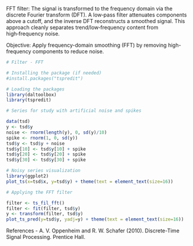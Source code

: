 FFT filter: The signal is transformed to the frequency domain via the discrete Fourier transform (DFT). A low‑pass filter attenuates components above a cutoff, and the inverse DFT reconstructs a smoothed signal. This approach cleanly separates trend/low‑frequency content from high‑frequency noise.

Objective: Apply frequency-domain smoothing (FFT) by removing high-frequency components to reduce noise.

```r
# Filter - FFT

# Installing the package (if needed)
#install.packages("tspredit")
```

```r
# Loading the packages
library(daltoolbox)
library(tspredit) 
```


```r
# Series for study with artificial noise and spikes

data(tsd)
y <- tsd$y
noise <- rnorm(length(y), 0, sd(y)/10)
spike <- rnorm(1, 0, sd(y))
tsd$y <- tsd$y + noise
tsd$y[10] <- tsd$y[10] + spike
tsd$y[20] <- tsd$y[20] + spike
tsd$y[30] <- tsd$y[30] + spike
```

```r
# Noisy series visualization
library(ggplot2)
plot_ts(x=tsd$x, y=tsd$y) + theme(text = element_text(size=16))
```

```r
# Applying the FFT filter

filter <- ts_fil_fft()
filter <- fit(filter, tsd$y)
y <- transform(filter, tsd$y)
plot_ts_pred(y=tsd$y, yadj=y) + theme(text = element_text(size=16))
```

References
- A. V. Oppenheim and R. W. Schafer (2010). Discrete-Time Signal Processing. Prentice Hall.
